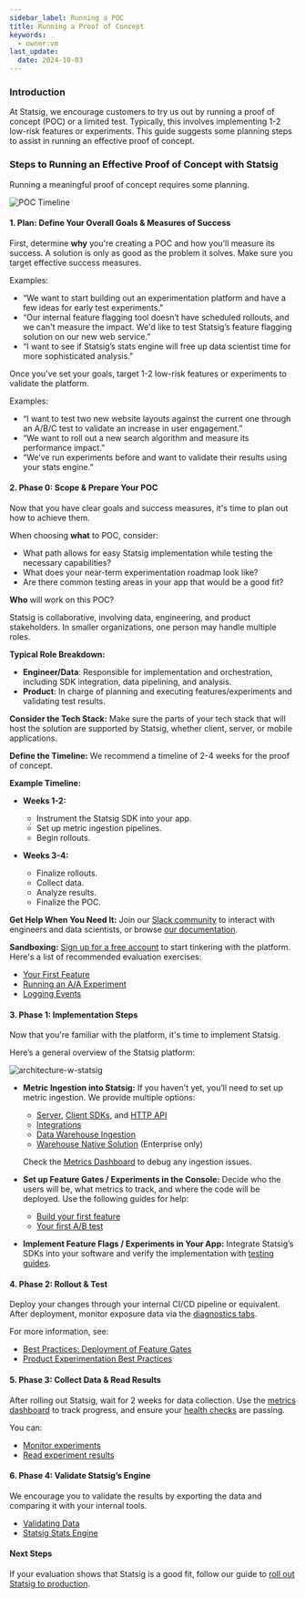 ```yaml
---
sidebar_label: Running a POC
title: Running a Proof of Concept
keywords:
  - owner:vm
last_update:
  date: 2024-10-03
---
```


### Introduction

At Statsig, we encourage customers to try us out by running a proof of concept (POC) or a limited test. Typically, this involves implementing 1-2 low-risk features or experiments. This guide suggests some planning steps to assist in running an effective proof of concept.

### Steps to Running an Effective Proof of Concept with Statsig

Running a meaningful proof of concept requires some planning.

![POC Timeline](/img/poc_timeline.png)

#### 1. Plan: Define Your Overall Goals & Measures of Success

First, determine **why** you're creating a POC and how you'll measure its success. A solution is only as good as the problem it solves. Make sure you target effective success measures.

Examples:

- “We want to start building out an experimentation platform and have a few ideas for early test experiments."
- “Our internal feature flagging tool doesn’t have scheduled rollouts, and we can't measure the impact. We'd like to test Statsig’s feature flagging solution on our new web service.”
- “I want to see if Statsig’s stats engine will free up data scientist time for more sophisticated analysis.”

Once you’ve set your goals, target 1-2 low-risk features or experiments to validate the platform.

Examples:

- “I want to test two new website layouts against the current one through an A/B/C test to validate an increase in user engagement.”
- “We want to roll out a new search algorithm and measure its performance impact.”
- “We’ve run experiments before and want to validate their results using your stats engine.”

#### 2. Phase 0: Scope & Prepare Your POC

Now that you have clear goals and success measures, it's time to plan out how to achieve them.

When choosing **what** to POC, consider:

- What path allows for easy Statsig implementation while testing the necessary capabilities?
- What does your near-term experimentation roadmap look like?
- Are there common testing areas in your app that would be a good fit?

**Who** will work on this POC?

Statsig is collaborative, involving data, engineering, and product stakeholders. In smaller organizations, one person may handle multiple roles.

**Typical Role Breakdown:**

- **Engineer/Data**: Responsible for implementation and orchestration, including SDK integration, data pipelining, and analysis.
- **Product**: In charge of planning and executing features/experiments and validating test results.

**Consider the Tech Stack:** Make sure the parts of your tech stack that will host the solution are supported by Statsig, whether client, server, or mobile applications.

**Define the Timeline:** We recommend a timeline of 2-4 weeks for the proof of concept.

**Example Timeline:**

- **Weeks 1-2:**
  - Instrument the Statsig SDK into your app.
  - Set up metric ingestion pipelines.
  - Begin rollouts.

- **Weeks 3-4:**
  - Finalize rollouts.
  - Collect data.
  - Analyze results.
  - Finalize the POC.

**Get Help When You Need It:** Join our [Slack community](https://statsig.com/community) to interact with engineers and data scientists, or browse [our documentation](https://docs.statsig.com).

**Sandboxing:** [Sign up for a free account](https://statsig.com/signup) to start tinkering with the platform. Here's a list of recommended evaluation exercises:

- [Your First Feature](/guides/first-feature)
- [Running an A/A Experiment](/guides/aa-test#why-run-an-aa-aa-test)
- [Logging Events](/guides/logging-events)

#### 3. Phase 1: Implementation Steps

Now that you're familiar with the platform, it's time to implement Statsig.

Here’s a general overview of the Statsig platform:

![architecture-w-statsig](/img/statsig_architecture.png)

- **Metric Ingestion into Statsig:** If you haven't yet, you’ll need to set up metric ingestion. We provide multiple options:
  - [Server](/server/introduction), [Client SDKs](/client/introduction), and [HTTP API](/http-api)
  - [Integrations](/integrations/introduction)
  - [Data Warehouse Ingestion](/data-warehouse-ingestion/introduction)
  - [Warehouse Native Solution](/statsig-warehouse-native/introduction) (Enterprise only)

  Check the [Metrics Dashboard](/metrics/console) to debug any ingestion issues.

- **Set up Feature Gates / Experiments in the Console:** Decide who the users will be, what metrics to track, and where the code will be deployed. Use the following guides for help:
  - [Build your first feature](/guides/first-feature#step-1---create-a-new-feature-gate)
  - [Your first A/B test](/guides/abn-tests)

- **Implement Feature Flags / Experiments in Your App:** Integrate Statsig’s SDKs into your software and verify the implementation with [testing guides](/guides/testing).

#### 4. Phase 2: Rollout & Test

Deploy your changes through your internal CI/CD pipeline or equivalent. After deployment, monitor exposure data via the [diagnostics tabs](/feature-flags/test-gate#3-using-diagnostics-tab).

For more information, see:

- [Best Practices: Deployment of Feature Gates](/feature-flags/best-practices#development)
- [Product Experimentation Best Practices](https://statsig.com/blog/product-experimentation-best-practices)

#### 5. Phase 3: Collect Data & Read Results

After rolling out Statsig, wait for 2 weeks for data collection. Use the [metrics dashboard](/metrics/console) to track progress, and ensure your [health checks](/experiments-plus/monitor#monitoring-experiment-health) are passing.

You can:
- [Monitor experiments](/experiments-plus/monitor)
- [Read experiment results](/experiments-plus/read-results)

#### 6. Phase 4: Validate Statsig’s Engine

We encourage you to validate the results by exporting the data and comparing it with your internal tools.

- [Validating Data](/integrations/data-exports/overview#validating-data)
- [Statsig Stats Engine](/stats-engine#statsig-stats-engine)

#### Next Steps

If your evaluation shows that Statsig is a good fit, follow our guide to [roll out Statsig to production](/guides/production).
